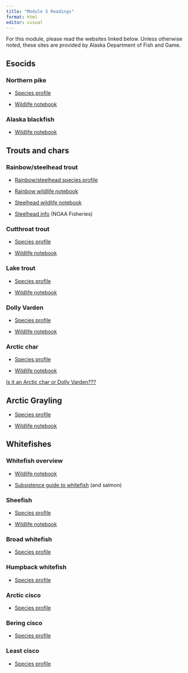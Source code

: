 ```yaml
---
title: "Module 5 Readings"
format: html
editor: visual
---
```


For this module, please read the websites linked below. Unless otherwise noted, these sites are provided by Alaska Department of Fish and Game.

## Esocids

### Northern pike

-   [Species profile](https://www.adfg.alaska.gov/index.cfm?adfg=northernpike.main)

-   [Wildlife notebook](https://www.adfg.alaska.gov/static/education/wns/northern_pike.pdf)

### Alaska blackfish

-   [Wildlife notebook](https://www.adfg.alaska.gov/static/education/wns/alaska_blackfish.pdf)

## Trouts and chars

### Rainbow/steelhead trout

-   [Rainbow/steelhead species profile](https://www.adfg.alaska.gov/index.cfm?adfg=steelhead.main)

-   [Rainbow wildlife notebook](https://www.adfg.alaska.gov/static/education/wns/rainbow_trout.pdf)

-   [Steelhead wildlife notebook](https://www.adfg.alaska.gov/static/education/wns/steelhead_trout.pdf)

-   [Steelhead info](https://www.fisheries.noaa.gov/species/steelhead-trout) (NOAA Fisheries)

### Cutthroat trout

-   [Species profile](https://www.adfg.alaska.gov/index.cfm?adfg=cutthroat.main)

-   [Wildlife notebook](https://www.adfg.alaska.gov/static/education/wns/cutthroat_trout.pdf)

### Lake trout

-   [Species profile](https://www.adfg.alaska.gov/index.cfm?adfg=laketrout.main)

-   [Wildlife notebook](https://www.adfg.alaska.gov/static/education/wns/lake_trout.pdf)

### Dolly Varden

-   [Species profile](https://www.adfg.alaska.gov/index.cfm?adfg=dollyvarden.main)

-   [Wildlife notebook](https://www.adfg.alaska.gov/static/education/wns/dolly_varden.pdf)

### Arctic char

-   [Species profile](https://www.adfg.alaska.gov/index.cfm?adfg=arcticchar.main)

-   [Wildlife notebook](https://www.adfg.alaska.gov/static/education/wns/arctic_char.pdf)

[Is it an Arctic char or Dolly Varden???](https://www.adfg.alaska.gov/static-sf/region3/pdfs/arcticchardollyvarden.pdf)

## Arctic Grayling

-   [Species profile](https://www.adfg.alaska.gov/index.cfm?adfg=arcticgrayling.main)

-   [Wildlife notebook](https://www.adfg.alaska.gov/static/education/wns/arctic_grayling.pdf)

## Whitefishes

### Whitefish overview

-   [Wildlife notebook](https://www.adfg.alaska.gov/static/education/wns/whitefish_species.pdf)

-   [Subsistence guide to whitefish](https://www.adfg.alaska.gov/static/home/library/pdfs/subsistence/guide_to_whitefish_salmon.pdf) (and salmon)

### Sheefish

-   [Species profile](https://www.adfg.alaska.gov/index.cfm?adfg=sheefish.main)

-   [Wildlife notebook](https://www.adfg.alaska.gov/static/education/wns/sheefish.pdf)

### Broad whitefish

-   [Species profile](https://www.adfg.alaska.gov/index.cfm?adfg=broadwhitefish.main)

### Humpback whitefish

-   [Species profile](https://www.adfg.alaska.gov/index.cfm?adfg=humpbackwhitefish.main)

### Arctic cisco

-   [Species profile](https://www.adfg.alaska.gov/index.cfm?adfg=arcticcisco.main)

### Bering cisco

-   [Species profile](https://www.adfg.alaska.gov/index.cfm?adfg=beringcisco.main)

### Least cisco

-   [Species profile](https://www.adfg.alaska.gov/index.cfm?adfg=leastcisco.main)
